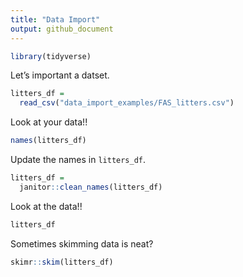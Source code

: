 ```yaml
---
title: "Data Import"
output: github_document
---
```


```r
library(tidyverse)
```

Let's important a datset.

```r
litters_df = 
  read_csv("data_import_examples/FAS_litters.csv")
```

Look at your data!!

```r
names(litters_df)
```

Update the names in `litters_df`.

```r
litters_df =
  janitor::clean_names(litters_df)
```

Look at the data!!

```r
litters_df
```

Sometimes skimming data is neat?

```r
skimr::skim(litters_df)
```

